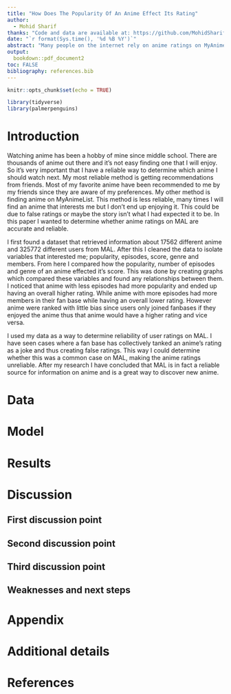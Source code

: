 ```yaml
---
title: "How Does The Popularity Of An Anime Effect Its Rating"
author: 
  - Mohid Sharif
thanks: "Code and data are available at: https://github.com/MohidSharif/Anime-Ratings-Data-Study."
date: "`r format(Sys.time(), '%d %B %Y')`"
abstract: "Many people on the internet rely on anime ratings on MyAnimeList to determine what to watch next. I obtained data from MyAnimeList, the biggest anime rating site on the web and analysed the effect of popularity, fanbase, number of episodes, and genre on an anime's rating. I found that anime is ranked rather fairly whether that be a large or a small fanbase. My study can be used to show whether ratings from MAL are reliable or if the ratings are biased depending on the popularity of the anime.\\par \\textbf {Keywords:} anime, MyAnimeList, MAL, MAL ratings, manga, anime ratings, anime genre, anime popularity, anime score"
output:
  bookdown::pdf_document2
toc: FALSE
bibliography: references.bib
---
```


```r
knitr::opts_chunk$set(echo = TRUE)

library(tidyverse)
library(palmerpenguins)
```

# Introduction

Watching anime has been a hobby of mine since middle school. There are thousands of anime out there and it's not easy finding one that I will enjoy. So it's very important that I have a reliable way to determine which anime I should watch next. My most reliable method is getting recommendations from friends. Most of my favorite anime have been recommended to me by my friends since they are aware of my preferences. My other method is finding anime on MyAnimeList. This method is less reliable, many times I will find an anime that interests me but I don't end up enjoying it. This could be due to false ratings or maybe the story isn't what I had expected it to be. In this paper I wanted to determine whether anime ratings on MAL are accurate and reliable.

I first found a dataset that retrieved information about 17562 different anime and 325772 different users from MAL. After this I cleaned the data to isolate variables that interested me; popularity, episodes, score, genre and members. From here I compared how the popularity, number of episodes and genre of an anime effected it's score. This was done by creating graphs which compared these variables and found any relationships between them. I noticed that anime with less episodes had more popularity and ended up having an overall higher rating. While anime with more episodes had more members in their fan base while having an overall lower rating. However anime were ranked with little bias since users only joined fanbases if they enjoyed the anime thus that anime would have a higher rating and vice versa.

I used my data as a way to determine reliability of user ratings on MAL. I have seen cases where a fan base has collectively tanked an anime's rating as a joke and thus creating false ratings. This way I could determine whether this was a common case on MAL, making the anime ratings unreliable. After my research I have concluded that MAL is in fact a reliable source for information on anime and is a great way to discover new anime.

<!-- You can and should cross-reference sections and sub-sections. For instance, Section \@ref(data). R Markdown automatically makes the sections lower case and adds a dash to spaces to generate labels, for instance, Section \@ref(first-discussion-point).  -->



# Data




# Model

# Results

# Discussion

## First discussion point

## Second discussion point

## Third discussion point

## Weaknesses and next steps

\newpage

\appendix

# Appendix {-}


# Additional details


\newpage


# References


